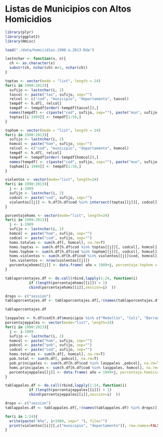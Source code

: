 Listas de Municipios con Altos Homicidios
========================================================

```r
library(plyr)
library(ggplot2)
library(Hmisc)
```

```r
load("./data/homicidios.1990.a.2013.Rda")
```

```r
lastnchar <- function(x, n){
  ch <- as.character(x)
  substr(ch, nchar(ch)-n+1, nchar(ch))
}
```

```r
toptas <- vector(mode = "list", length = 24)
for(i in 1990:2013){
  sufijo <- lastnchar(i, 2)
  tascol <- paste("tas", sufijo, sep="")
  relcol <- c("cod", "municipio", "departamento", tascol)
  tempdf <- h.df[, relcol]
  tempdf <- tempdf[order(-tempdf[tascol]),]
  names(tempdf) <- c(paste("cod", sufijo, sep=""), paste("mun", sufijo, sep=""), paste("dep", sufijo, sep=""), tascol)
  toptas[[i-1989]] <- tempdf[1:50,]
}

tophom <- vector(mode = "list", length = 24)
for(i in 1990:2013){
  sufijo <- lastnchar(i, 2)
  homcol <- paste("hom", sufijo, sep="")
  relcol <- c("cod", "municipio", "departamento", homcol)
  tempdf <- h.df[, relcol]
  tempdf <- tempdf[order(-tempdf[homcol]),]
  names(tempdf) <- c(paste("cod", sufijo, sep=""), paste("mun", sufijo, sep=""), paste("dep", sufijo, sep=""), homcol)
  tophom[[i-1989]] <- tempdf[1:50,]
}

violentos <- vector(mode="list", length=24)
for(i in 1990:2013){
  j <- i-1989
  sufijo <- lastnchar(i, 2)
  codcol <- paste("cod", sufijo, sep="")
  violentos[[j]] <- h.df[h.df$cod %in% intersect(toptas[[j]][, codcol], tophom[[j]][, codcol]), c("cod", "municipio", "departamento")]
}
```

```r
porcentajehoms <- vector(mode="list", length=24)
for(i in 1990:2013){
  j <- i-1989
  sufijo <- lastnchar(i, 2)
  homcol <- paste("hom", sufijo, sep="")
  codcol <- paste("cod", sufijo, sep="")
  homs.totales <- sum(h.df[, homcol], na.rm=T)
  homs.toptas <- sum(h.df[h.df$cod %in% toptas[[j]][, codcol], homcol], na.rm=T)
  homs.tophom <- sum(h.df[h.df$cod %in% tophom[[j]][, codcol], homcol], na.rm=T)
  homs.violentos <- sum(h.df[h.df$cod %in% violentos[[j]]$cod, homcol], na.rm=T)
  len.violentos <- nrow(violentos[[j]])
  porcentajehoms[[j]] <- data.frame( año = 1989+j, porcentaje.tophom = 100 * (homs.tophom/homs.totales), porcentaje.toptas = 100 * (homs.toptas/homs.totales), porcentaje.violentos = 100 * (homs.violentos/homs.totales), cuantos.violentos = len.violentos)
}

tablaporcentajes.df <- do.call(rbind,lapply(1:24, function(i)
           if (length(porcentajehoms[[i]]) > 1)
           cbind(porcentajehoms[[i]],session=i)  ))

drops <- c("session")
tablaporcentajes.df <- tablaporcentajes.df[,!(names(tablaporcentajes.df) %in% drops)]
```

```r
tablaporcentajes.df
```

```r
lasppales <- h.df$cod[h.df$municipio %in% c("Medellín", "Cali", "Barranquilla", "Bogotá D.C.")]
porcentajeppales <- vector(mode="list", length=24)
for(i in 1990:2013){
  j <- i-1989
  sufijo <- lastnchar(i, 2)
  homcol <- paste("hom", sufijo, sep="")
  pobcol <- paste("pob", sufijo, sep="")
  codcol <- paste("cod", sufijo, sep="")
  homs.totales <- sum(h.df[, homcol], na.rm=T)
  pob.total <- sum(h.df[, pobcol], na.rm=T)
  pob.principales <- sum(h.df[h.df$cod %in% lasppales ,pobcol], na.rm=T)
  homs.principales <- sum(h.df[h.df$cod %in% lasppales, homcol], na.rm=T)
  porcentajeppales[[j]] <- data.frame( año = 1989+j, porcentaje.homicidios.ppales = 100 * (homs.principales/homs.totales), porcentaje.poblacion.ppales = 100 * (pob.principales/pob.total))
}

tablappales.df <- do.call(rbind,lapply(1:24, function(i)
           if (length(porcentajeppales[[i]]) > 1)
           cbind(porcentajeppales[[i]],session=i)  ))

drops <- c("session")
tablappales.df <- tablappales.df[,!(names(tablappales.df) %in% drops)]
```

```r
for(i in 1:24){
  write(paste("Año", i+1989, sep=" "), file="")
  print(violentos[[i]][,c("municipio", "departamento")], row.names=FALSE)
}
```